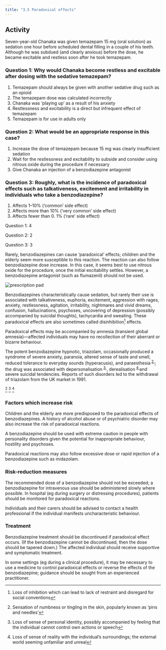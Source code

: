 ```yaml
---
title: "3.5 Paradoxical effects"
---
```



## Activity

Seven-year-old Chanaka was given temazepam 15 mg (oral solution) as sedation one hour before scheduled dental filling in a couple of his teeth. Although he was subdued (and clearly anxious) before the dose, he became excitable and restless soon after he took temazepam.

### Question 1: Why would Chanaka become restless and excitable after dosing with the sedative temazepam? 

1. Temazepam should always be given with another sedative drug such as an opioid
2. The temazepam dose was calculated incorrectly
3. Chanaka was ‘playing up’ as a result of his anxiety
4. Restlessness and excitability is a direct but infrequent effect of temazepam
5. Temazepam is for use in adults only
	
### Question 2: What would be an appropriate response in this case? 
1. Increase the dose of temazepam because 15 mg was clearly insufficient sedation
2. Wait for the restlessness and excitability to subside and consider using nitrous oxide during the procedure if necessary
3. Give Chanaka an injection of a benzodiazepine antagonist

### Question 3: Roughly, what is the incidence of paradoxical effects such as talkativeness, excitement and irritability in individuals who take a benzodiazepine? 

1. Affects 1–10% (‘common’ side effect)
2. Affects more than 10% (‘very common’ side effect)
3. Affects fewer than 0. 1% (‘rare’ side effect)
	
<Expander title="Click here for suggested answers">
 <p>Question 1: 4</p>
 <p>Question 2: 2</p>
 <p>Question 3: 3</p>
 <p>
  Rarely, benzodiazepines can cause ‘paradoxical’ effects; children and the elderly seem more susceptible to this reaction. The reaction can also follow benzodiazepine dose increase. In this case, it seems best to use nitrous oxide for the procedure, once the initial excitability settles. However, a benzodiazepine antagonist (such as flumazenil) should not be used.
 </p>
</Expander>





![prescription pad](../../assets/con247108.jpg)

Benzodiazepines characteristically cause sedation, but rarely their use is associated with talkativeness, euphoria, excitement, aggression with rages, anxiety, restlessness, agitation, irritability, nightmares and vivid dreams, confusion, hallucinations, psychoses, uncovering of depression (possibly accompanied by suicidal thoughts), tachycardia and sweating. These paradoxical effects are also sometimes called disinhibition[^1] effects.

Paradoxical effects may be accompanied by amnesia (transient global amnesia)—affected individuals may have no recollection of their aberrant or bizarre behaviour.

  
<Expander title="Did you know...">
 <p>
  The potent benzodiazepine hypnotic, triazolam, occasionally produced a syndrome of severe anxiety, paranoia, altered sense of taste and smell, reduced tolerance to everyday sounds (hyperacusis), and paraesthesia<sup>
   <a class="footnote-ref" href="#fn-2">
    2
   </a>
  </sup>; the drug was associated with depersonalisation<sup>
   <a class="footnote-ref" href="#fn-3">
    3
   </a>
  </sup>, derealisation<sup>
   <a class="footnote-ref" href="#fn-4">
    4
   </a>
  </sup> and severe suicidal tendencies. Reports of such disorders led to the withdrawal of triazolam from the UK market in 1991.
 </p>
</Expander>

[^2] [^3] [^4]



### Factors which increase risk

Children and the elderly are more predisposed to the paradoxical effects of benzodiazepines. A history of alcohol abuse or of psychiatric disorder may also increase the risk of paradoxical reactions.

A benzodiazepine should be used with extreme caution in people with personality disorders given the potential for inappropriate behaviour, hostility and psychoses.

Paradoxical reactions may also follow excessive dose or rapid injection of a benzodiazepine such as midazolam.

### Risk-reduction measures

The recommended dose of a benzodiazepine should not be exceeded; a benzodiazepine for intravenous use should be administered slowly where possible. In hospital (eg during surgery or distressing procedures), patients should be monitored for paradoxical reactions.

Individuals and their carers should be advised to contact a health professional if the individual manifests uncharacteristic behaviour.

### Treatment

Benzodiazepine treatment should be discontinued if paradoxical effect occurs. (If the benzodiazepine cannot be discontinued, then the dose should be tapered down.) The affected individual should receive supportive and symptomatic treatment.

In some settings (eg during a clinical procedure), it may be necessary to use a medicine to control paradoxical effects or reverse the effects of the benzodiazepine; guidance should be sought from an experienced practitioner.



[^1]: Loss of inhibition which can lead to lack of restraint and disregard for social conventions


[^2]: Sensation of numbness or tingling in the skin, popularly known as ‘pins and needles’


[^3]: Loss of sense of personal identity, possibly accompanied by feeling that the individual cannot control own actions or speech


[^4]: Loss of sense of reality with the individual’s surroundings; the external world seeming unfamiliar and unreal
